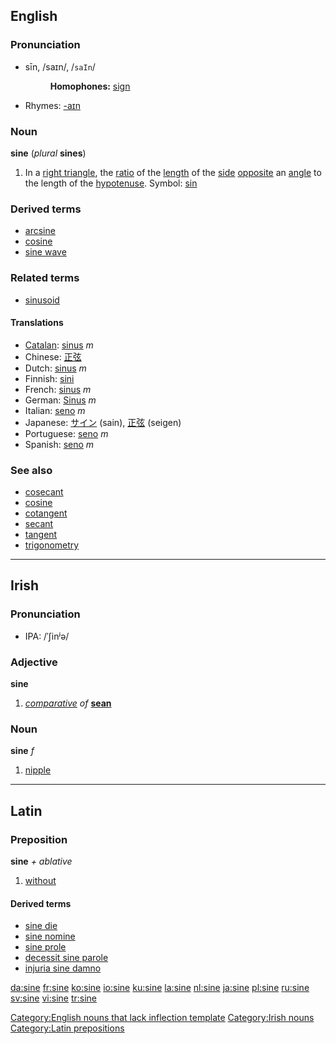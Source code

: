 ==English==
===Pronunciation===
*sīn, /saɪn/, /<tt>saIn</tt>/
*:'''Homophones:''' [[sign]]
*Rhymes: [[Rhymes:English:-aɪn|-aɪn]]

===Noun===

'''sine''' (''plural'' '''sines''')
#{{trigonometry}} In a [[right triangle]], the [[ratio]] of the [[length]] of the [[side]] [[opposite]] an [[angle]] to the length of the [[hypotenuse]]. Symbol: [[sin]]
<!--These definitions are exactly equivalent to the definition above, and so do not define different senses of the word:
#{{mathematics}} The [[y-coordinate|''y''-coordinate]] of the [[point]] on the [[unit]] [[circle]] at the given [[anticlockwise]] angle from the ''x'' [[axis]].
#{{mathematics}} The [[sum]] of the [[real]] or [[complex]] [[power series]]
::<math>\sum_1^\infty{{(-1)^{n-1}}\over{(2n-1)!}}x^{2n-1}</math>
-->

===Derived terms===
*[[arcsine]]
*[[cosine]]
*[[sine wave]]

===Related terms===
*[[sinusoid]]

====Translations====
*[[Catalan]]: [[sinus#Catalan|sinus]] ''m''
*Chinese: [[正弦]]
*Dutch: [[sinus#Dutch|sinus]] ''m''
*Finnish: [[sini]]
*French: [[sinus#French|sinus]] ''m''
*German: [[Sinus#German|Sinus]] ''m''
*Italian: [[seno#Italian|seno]] ''m''
*Japanese: [[サイン]] (sain), [[正弦]] (seigen)
*Portuguese: [[seno#Portuguese|seno]] ''m''
*Spanish: [[seno#Spanish|seno]] ''m''

===See also===
*[[cosecant]]
*[[cosine]]
*[[cotangent]]
*[[secant]]
*[[tangent]]
*[[trigonometry]]

----

==Irish==
===Pronunciation===
*IPA: /ˈʃinʲə/

===Adjective===
'''sine'''

#''[[comparative]] of'' '''[[sean#Irish|sean]]'''

===Noun===
'''sine''' ''f''

# [[nipple]]

----

==Latin==
===Preposition===
'''sine''' ''+ ablative''

#[[without]]

====Derived terms====
*[[sine die]]
* [[sine nomine]]
*[[sine prole]]
*[[decessit sine parole]]
*[[injuria sine damno]]

[[Category:English nouns that lack inflection template]]
[[Category:Irish nouns]]
[[Category:Latin prepositions]]

[[da:sine]]
[[fr:sine]]
[[ko:sine]]
[[io:sine]]
[[ku:sine]]
[[la:sine]]
[[nl:sine]]
[[ja:sine]]
[[pl:sine]]
[[ru:sine]]
[[sv:sine]]
[[vi:sine]]
[[tr:sine]]